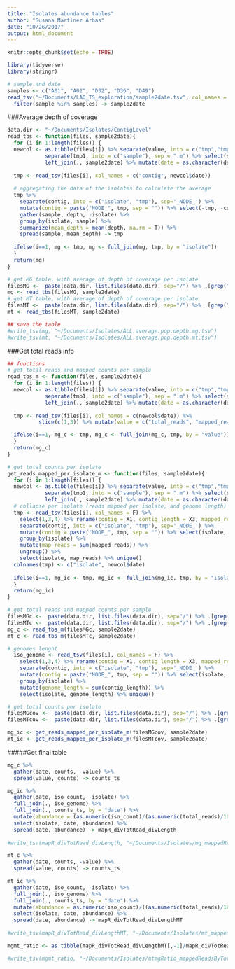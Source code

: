 ```yaml
---
title: "Isolates abundance tables"
author: "Susana Martinez Arbas"
date: "10/26/2017"
output: html_document
---
```


```r
knitr::opts_chunk$set(echo = TRUE)
```


```r
library(tidyverse)
library(stringr)

# sample and date 
samples <- c("A01", "A02", "D32", "D36", "D49")
read_tsv("~/Documents/LAO_TS_exploration/sample2date.tsv", col_names = c("sample", "date")) %>% 
  filter(sample %in% samples) -> sample2date
```
###Average depth of coverage 
```r
data.dir <- "~/Documents/Isolates/ContigLevel"
read_tbs <- function(files, sample2date){
  for (i in 1:length(files)) {
  newcol <- as.tibble(files[i]) %>% separate(value, into = c("tmp","tmp1"), sep = "~/Documents/Isolates/ContigLevel/") %>% 
            separate(tmp1, into = c("sample"), sep = ".m") %>% select(sample) %>% 
            left_join(., sample2date) %>% mutate(date = as.character(date)) 
  
  tmp <- read_tsv(files[i], col_names = c("contig", newcol$date))
  
  # aggregating the data of the isolates to calculate the average
  tmp %>% 
    separate(contig, into = c("isolate", "tmp"), sep='_NODE_') %>%
    mutate(contig = paste("NODE_", tmp, sep = "")) %>% select(-tmp, -contig) %>% 
    gather(sample, depth, -isolate) %>% 
    group_by(isolate, sample) %>% 
    summarize(mean_depth = mean(depth, na.rm = T)) %>% 
    spread(sample, mean_depth) -> tmp
  
  ifelse(i==1, mg <- tmp, mg <- full_join(mg, tmp, by = "isolate"))
  }
  return(mg)
}

# get MG table, with average of depth of coverage per isolate
filesMG <-  paste(data.dir, list.files(data.dir), sep="/") %>% .[grep(".mg.contig_depth.txt", .)] 
mg <- read_tbs(filesMG, sample2date)
# get MT table, with average of depth of coverage per isolate
filesMT <-  paste(data.dir, list.files(data.dir), sep="/") %>% .[grep(".mt.contig_depth.txt", .)] 
mt <- read_tbs(filesMT, sample2date)

## save the table
#write_tsv(mg, "~/Documents/Isolates/ALL.average.pop.depth.mg.tsv")
#write_tsv(mt, "~/Documents/Isolates/ALL.average.pop.depth.mt.tsv")
```

###Get total reads info
```r
## functions
# get total reads and mapped counts per sample
read_tbs_m <- function(files, sample2date){
  for (i in 1:length(files)) {
  newcol <- as.tibble(files[i]) %>% separate(value, into = c("tmp","tmp1"), sep = "~/Documents/Isolates/ContigLevel/") %>% 
            separate(tmp1, into = c("sample"), sep = ".m") %>% select(sample) %>% 
            left_join(., sample2date) %>% mutate(date = as.character(date)) 
  
  tmp <- read_tsv(files[i], col_names = c(newcol$date)) %>% 
          slice(c(1,3)) %>% mutate(value = c("total_reads", "mapped_reads"))

  ifelse(i==1, mg_c <- tmp, mg_c <- full_join(mg_c, tmp, by = "value"))
  }
  return(mg_c)
}

# get total counts per isolate
get_reads_mapped_per_isolate_m <- function(files, sample2date){
  for (i in 1:length(files)) {
  newcol <- as.tibble(files[i]) %>% separate(value, into = c("tmp","tmp1"), sep = "~/Documents/Isolates/ContigLevel/") %>% 
            separate(tmp1, into = c("sample"), sep = ".m") %>% select(sample) %>% 
            left_join(., sample2date) %>% mutate(date = as.character(date)) 
  # collapse per isolate (reads mapped per isolate, and genome length)
  tmp <- read_tsv(files[i], col_names = F) %>% 
    select(1,3,4) %>% rename(contig = X1, contig_length = X3, mapped_reads = X4) %>% 
    separate(contig, into = c("isolate", "tmp"), sep='_NODE_') %>%
    mutate(contig = paste("NODE_", tmp, sep = "")) %>% select(isolate, contig_length, mapped_reads) %>% 
    group_by(isolate) %>% 
    mutate(map_reads = sum(mapped_reads)) %>% 
    ungroup() %>% 
    select(isolate, map_reads) %>% unique()
  colnames(tmp) <- c("isolate", newcol$date)
  
  ifelse(i==1, mg_ic <- tmp, mg_ic <- full_join(mg_ic, tmp, by = "isolate"))
  }
  return(mg_ic)
}
```
```r
# get total reads and mapped counts per sample
filesMGc <-  paste(data.dir, list.files(data.dir), sep="/") %>% .[grep(".mg.contig_flagstat.txt", .)] 
filesMTc <-  paste(data.dir, list.files(data.dir), sep="/") %>% .[grep(".mt.contig_flagstat.txt", .)]
mg_c <- read_tbs_m(filesMGc, sample2date)
mt_c <- read_tbs_m(filesMTc, sample2date)

# genomes lenght
  iso_genome <- read_tsv(files[i], col_names = F) %>% 
    select(1,3,4) %>% rename(contig = X1, contig_length = X3, mapped_reads = X4) %>% 
    separate(contig, into = c("isolate", "tmp"), sep='_NODE_') %>%
    mutate(contig = paste("NODE_", tmp, sep = "")) %>% select(isolate, contig_length, mapped_reads) %>% 
    group_by(isolate) %>% 
    mutate(genome_length = sum(contig_length)) %>% 
    select(isolate, genome_length) %>% unique()

# get total counts per isolate
filesMGcov <-  paste(data.dir, list.files(data.dir), sep="/") %>% .[grep(".mg.contig_coverage.txt", .)] 
filesMTcov <-  paste(data.dir, list.files(data.dir), sep="/") %>% .[grep(".mt.contig_coverage.txt", .)] 

mg_ic <- get_reads_mapped_per_isolate_m(filesMGcov, sample2date)
mt_ic <- get_reads_mapped_per_isolate_m(filesMTcov, sample2date)
```

#####Get final table
```r
mg_c %>% 
  gather(date, counts, -value) %>% 
  spread(value, counts) -> counts_ts

mg_ic %>% 
  gather(date, iso_count, -isolate) %>% 
  full_join(., iso_genome) %>% 
  full_join(., counts_ts, by = "date") %>% 
  mutate(abundance = (as.numeric(iso_count)/(as.numeric(total_reads)/1000000))*(as.numeric(genome_length)/1000)) %>% 
  select(isolate, date, abundance) %>% 
  spread(date, abundance) -> mapR_divTotRead_divLength
  
#write_tsv(mapR_divTotRead_divLength, "~/Documents/Isolates/mg_mappedReadsByTotalByIsoLenght.tsv")

mt_c %>% 
  gather(date, counts, -value) %>% 
  spread(value, counts) -> counts_ts

mt_ic %>% 
  gather(date, iso_count, -isolate) %>% 
  full_join(., iso_genome) %>% 
  full_join(., counts_ts, by = "date") %>% 
  mutate(abundance = as.numeric(iso_count)/((as.numeric(total_reads)/1000000)*(as.numeric(genome_length)/1000))) %>% 
  select(isolate, date, abundance) %>% 
  spread(date, abundance) -> mapR_divTotRead_divLengthMT
  
#write_tsv(mapR_divTotRead_divLengthMT, "~/Documents/Isolates/mt_mappedReadsByTotalByIsoLenght.tsv")

mgmt_ratio <- as.tibble(mapR_divTotRead_divLengthMT[,-1]/mapR_divTotRead_divLength[,-1]) %>% mutate(isolates = mapR_divTotRead_divLengthMT$isolate)

#write_tsv(mgmt_ratio, "~/Documents/Isolates/mtmgRatio_mappedReadsByTotalByIsoLenght.tsv")

```

